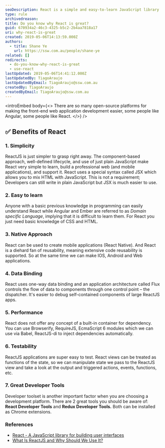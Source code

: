 ```yaml
---
seoDescription: React is a simple and easy-to-learn JavaScript library for building user interfaces that offers native approach to mobile app development, one-way data binding, performance, testability, and great developer tools.
type: rule
archivedreason:
title: Do you know why React is great?
guid: 670934a2-46c3-4325-b5c2-2b4aa7818a17
uri: why-react-is-great
created: 2019-05-06T14:13:59.000Z
authors:
  - title: Shane Ye
    url: https://ssw.com.au/people/shane-ye
related: []
redirects:
  - do-you-know-why-react-is-great
  - use-react
lastUpdated: 2019-05-06T14:41:12.000Z
lastUpdatedBy: TiagoAraujo
lastUpdatedByEmail: TiagoAraujo@ssw.com.au
createdBy: TiagoAraujo
createdByEmail: TiagoAraujo@ssw.com.au
---
```


<introEmbed
  body={<>
There are so many open-source platforms for making the front-end web application development easier, some people like Angular, some people like React.
  </>}
/>
## ✅ Benefits of React

### 1. Simplicity

ReactJS is just simpler to grasp right away. The component-based approach, well-defined lifecycle, and use of just plain JavaScript make React very simple to learn, build a professional web (and mobile applications), and support it. React uses a special syntax called JSX which allows you to mix HTML with JavaScript. This is not a requirement; Developers can still write in plain JavaScript but JSX is much easier to use.

### 2. Easy to learn

Anyone with a basic previous knowledge in programming can easily understand React while Angular and Ember are referred to as *Domain specific Language*, implying that it is difficult to learn them. For React you just need basic knowledge of CSS and HTML.

### 3. Native Approach

React can be used to create mobile applications (React Native). And React is a diehard fan of reusability, meaning extensive code reusability is supported. So at the same time we can make IOS, Android and Web applications.

### 4. Data Binding

React uses one-way data binding and an application architecture called Flux controls the flow of data to components through one control point – the dispatcher. It's easier to debug self-contained components of large ReactJS apps.

### 5. Performance

React does not offer any concept of a built-in container for dependency. You can use Browserify, RequireJS, EcmaScript 6 modules which we can use via Babel, ReactJS-di to inject dependencies automatically.

### 6. Testability

ReactJS applications are super easy to test. React views can be treated as functions of the state, so we can manipulate state we pass to the ReactJS view and take a look at the output and triggered actions, events, functions, etc.

### 7. Great Developer Tools

Developer toolset is another important factor when you are choosing a development platform. There are 2 great tools you should be aware of: **React Developer Tools** and **Redux Developer Tools.** Both can be installed as Chrome extensions.

### References

* [React - A JavaScript library for building user interfaces](https://reactjs.org/)
* [What Is ReactJS and Why Should We Use It?](https://www.c-sharpcorner.com/article/what-and-why-reactjs/)
